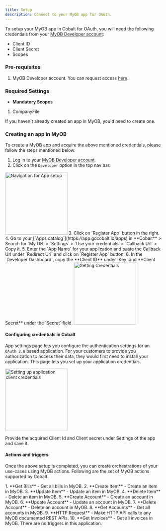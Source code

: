 ```yaml
---
title: Setup
description: Connect to your MyOB app for OAuth.
---
```

To setup your MyOB app in Cobalt for OAuth, you will need the following credentials from your [MyOB Developer account](https://my.myob.com.au/Pages/Default.aspx):
- Client ID
- Client Secret
- Scopes

### Pre-requisites

1. MyOB Developer account. You can request access [here](https://apisupport.myob.com/hc/en-us/requests/new).

### Required Settings

* **Mandatory Scopes** 
1. CompanyFile

<Info>If you haven't already created an app in MyOB, you'd need to create one.</Info>

### Creating an app in MyOB

To create a MyOB app and acquire the above mentioned credentials, please follow the steps mentioned below:

1. Log in to your [MyOB Developer account](https://my.myob.com.au/Pages/Default.aspx).
2. Click on the `Developer` option in the top nav bar.
<img height="200" src="/images/myob/myob_navigation.png" alt="Navigation for App setup"/>
3. Click on `Register App` button in the right.
4. Go to your [`Apps catalog`](https://app.gocobalt.io/apps) in **Cobalt** > Search for `My OB` > `Settings` > `Use your credentials` > `Callback Url` > Copy it.
5. Enter the `App Name` for your application and paste the Callback Url under `Redirect Uri` and click on `Register App` button.
6. In the `Developer Dashboard`, copy the **Client ID** under `Key` and **Client Secret** under the `Secret` field.
<img height="200" src="/images/myob/myob_credentials.png" alt="Getting Credentials"/>

#### Configuring credentials in Cobalt
App settings page lets you configure the authentication settings for an `OAuth 2.0` based application. For your customers to provide you authorization to access their data,
they would first need to install your application. This page lets you set up your application credentials.

<img height="200" src="/images/myob/myob_cobalt.png" alt="Setting up application client credentials"/>

Provide the acquired Client Id and Client secret under Settings of the app and save it.

#### Actions and triggers
Once the above setup is completed, you can create orchestrations of your use-cases using MyOB actions. Following are the set of MyOB actions
supported by Cobalt.

<Tabs>
  <Tab title="Actions">
  <AccordionGroup>
  <Accordion title="Bills">
     1. **Get Bills** - Get all bills in MyOB.
    </Accordion>
    <Accordion title="Item">
     2. **Create Item** - Create an item in MyOB.
     3. **Update Item** - Update an item in MyOB.
     4. **Delete Item** - Delete an item in MyOB.
    </Accordion>
    <Accordion title="Ledger Account">
     5. **Create Account** - Create an account in MyOB.
     6. **Update Account** - Update an account in MyOB.
     7. **Delete Account** - Delete an account in MyOB.
     8. **Get Accounts** - Get all accounts in MyOB.
    </Accordion>
    <Accordion title="Others">
     9. **HTTP Request** - Make HTTP API calls to any MyOB documented REST APIs.
     10. **Get Invoices** - Get all invoices in MyOB.
     </Accordion>
  </AccordionGroup>
  </Tab>

  <Tab title="Triggers">
    There are no triggers in this application.
  </Tab>
</Tabs>